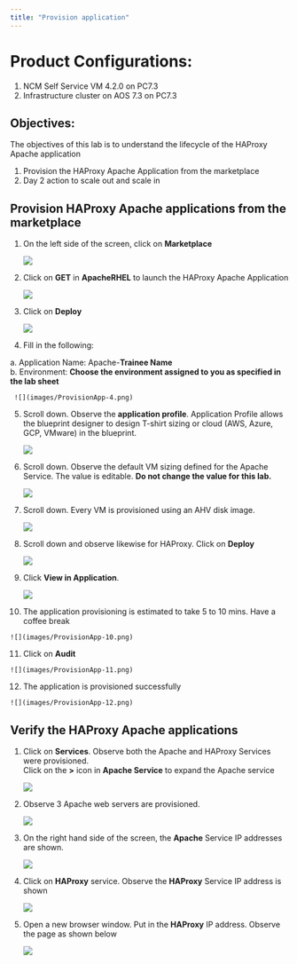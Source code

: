 ```yaml
---
title: "Provision application"
---
```


# Product Configurations:

1.  NCM Self Service VM 4.2.0 on PC7.3
2.  Infrastructure cluster on AOS 7.3 on PC7.3

## Objectives:

The objectives of this lab is to understand the lifecycle of the HAProxy Apache application

1.  Provision the HAProxy Apache Application from the marketplace <br/>
2.  Day 2 action to scale out and scale in <br/>

## Provision HAProxy Apache applications from the marketplace

1. On the left side of the screen, click on **Marketplace**

    ![](images/ProvisionApp-1.png)

2.  Click on **GET** in **ApacheRHEL** to launch the HAProxy Apache Application

    ![](images/ProvisionApp-2.png)

3.  Click on **Deploy**

    ![](images/ProvisionApp-3.png)

4.  Fill in the following:

a.  Application Name:  Apache-**Trainee Name** <br/>
b.  Environment: **Choose the environment assigned to you as specified in the lab sheet** <br/>

     ![](images/ProvisionApp-4.png)

5.  Scroll down.  Observe the **application profile**.  Application Profile allows the blueprint designer
to design T-shirt sizing or cloud (AWS, Azure, GCP, VMware) in the blueprint.

    ![](images/ProvisionApp-5.png)

6.  Scroll down.  Observe the default VM sizing defined for the Apache Service.  The value is editable.
**Do not change the value for this lab.**

    ![](images/ProvisionApp-6.png)

7.  Scroll down.  Every VM is provisioned using an AHV disk image.

    ![](images/ProvisionApp-7.png)

8.  Scroll down and observe likewise for HAProxy.  Click on **Deploy**

    ![](images/ProvisionApp-8.png)

9.  Click **View in Application**.

    ![](images/ProvisionApp-9.png)

10.  The application provisioning is estimated to take 5 to 10 mins.  Have a coffee break

    ![](images/ProvisionApp-10.png)

11.  Click on **Audit**

    ![](images/ProvisionApp-11.png)

12.  The application is provisioned successfully

    ![](images/ProvisionApp-12.png)


## Verify the HAProxy Apache applications

1.  Click on **Services**.  Observe both the Apache and HAProxy Services were provisioned.  
Click on the **>** icon in **Apache Service** to expand the Apache service

    ![](images/VerifyApp-1.png)

2.  Observe 3 Apache web servers are provisioned.  

    ![](images/VerifyApp-2.png)

3.  On the right hand side of the screen, the **Apache** Service IP addresses are shown.

    ![](images/VerifyApp-3.png)

4.  Click on **HAProxy** service.  Observe the **HAProxy** Service IP address is shown

    ![](images/VerifyApp-4.png)

5.  Open a new browser window.  Put in the **HAProxy** IP address.  Observe the page as shown below

    ![](images/VerifyApp-5.png)

